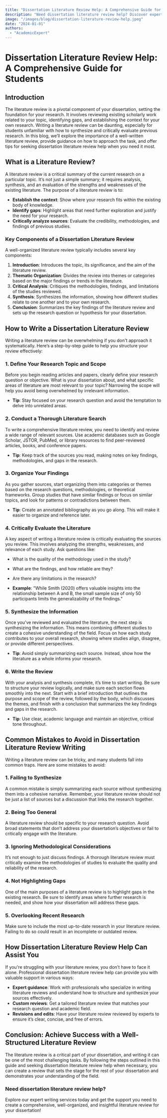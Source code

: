 ```yaml
---
title: "Dissertation Literature Review Help: A Comprehensive Guide for Students"
description: "Need dissertation literature review help? Discover expert tips and strategies for crafting a thorough, well-organized literature review for your dissertation."
image: "/images/blog/dissertation-literature-review-help.jpeg"
date: "2024-01-01"
authors:
  - "AcademicExpert"
---
```


# Dissertation Literature Review Help: A Comprehensive Guide for Students

## Introduction

The literature review is a pivotal component of your dissertation, setting the foundation for your research. It involves reviewing existing scholarly work related to your topic, identifying gaps, and establishing the context for your own research. Writing a literature review can be daunting, especially for students unfamiliar with how to synthesize and critically evaluate previous research. In this blog, we’ll explore the importance of a well-written literature review, provide guidance on how to approach the task, and offer tips for seeking dissertation literature review help when you need it most.

## What is a Literature Review?

A literature review is a critical summary of the current research on a particular topic. It’s not just a simple summary; it requires analysis, synthesis, and an evaluation of the strengths and weaknesses of the existing literature. The purpose of a literature review is to:

- **Establish the context**: Show where your research fits within the existing body of knowledge.
- **Identify gaps**: Highlight areas that need further exploration and justify the need for your research.
- **Critically analyze sources**: Evaluate the credibility, methodologies, and findings of previous studies.

### Key Components of a Dissertation Literature Review

A well-organized literature review typically includes several key components:

1. **Introduction**: Introduces the topic, its significance, and the aim of the literature review.
2. **Thematic Organization**: Divides the review into themes or categories based on the major findings or trends in the literature.
3. **Critical Analysis**: Critiques the methodologies, findings, and limitations of the studies reviewed.
4. **Synthesis**: Synthesizes the information, showing how different studies relate to one another and to your own research.
5. **Conclusion**: Summarizes the key findings of the literature review and sets up the research question or hypothesis for your dissertation.

## How to Write a Dissertation Literature Review

Writing a literature review can be overwhelming if you don't approach it systematically. Here’s a step-by-step guide to help you structure your review effectively:

### 1. Define Your Research Topic and Scope

Before you begin reading articles and papers, clearly define your research question or objective. What is your dissertation about, and what specific areas of literature are most relevant to your topic? Narrowing the scope will help you avoid being overwhelmed by irrelevant information.

- **Tip**: Stay focused on your research question and avoid the temptation to delve into unrelated areas.

### 2. Conduct a Thorough Literature Search

To write a comprehensive literature review, you need to identify and review a wide range of relevant sources. Use academic databases such as Google Scholar, JSTOR, PubMed, or library resources to find peer-reviewed articles, books, and conference papers.

- **Tip**: Keep track of the sources you read, making notes on key findings, methodologies, and gaps in the research.

### 3. Organize Your Findings

As you gather sources, start organizing them into categories or themes based on the research questions, methodologies, or theoretical frameworks. Group studies that have similar findings or focus on similar topics, and look for patterns or contradictions between them.

- **Tip**: Create an annotated bibliography as you go along. This will make it easier to organize and reference later.

### 4. Critically Evaluate the Literature

A key aspect of writing a literature review is critically evaluating the sources you review. This involves analyzing the strengths, weaknesses, and relevance of each study. Ask questions like:

- What is the quality of the methodology used in the study?
- What are the findings, and how reliable are they?
- Are there any limitations in the research?

- **Example**: "While Smith (2020) offers valuable insights into the relationship between A and B, the small sample size of only 50 participants limits the generalizability of the findings."

### 5. Synthesize the Information

Once you’ve reviewed and evaluated the literature, the next step is synthesizing the information. This means combining different studies to create a cohesive understanding of the field. Focus on how each study contributes to your overall research, showing where studies align, disagree, or provide different perspectives.

- **Tip**: Avoid simply summarizing each source. Instead, show how the literature as a whole informs your research.

### 6. Write the Review

With your analysis and synthesis complete, it’s time to start writing. Be sure to structure your review logically, and make sure each section flows smoothly into the next. Start with a brief introduction that outlines the purpose and scope of the review, followed by the body, which discusses the themes, and finish with a conclusion that summarizes the key findings and gaps in the research.

- **Tip**: Use clear, academic language and maintain an objective, critical tone throughout.

## Common Mistakes to Avoid in Dissertation Literature Review Writing

Writing a literature review can be tricky, and many students fall into common traps. Here are some mistakes to avoid:

### 1. Failing to Synthesize

A common mistake is simply summarizing each source without synthesizing them into a cohesive narrative. Remember, your literature review should not be just a list of sources but a discussion that links the research together.

### 2. Being Too General

A literature review should be specific to your research question. Avoid broad statements that don't address your dissertation’s objectives or fail to critically engage with the literature.

### 3. Ignoring Methodological Considerations

It’s not enough to just discuss findings. A thorough literature review must critically examine the methodologies of studies to evaluate the quality and reliability of the research.

### 4. Not Highlighting Gaps

One of the main purposes of a literature review is to highlight gaps in the existing research. Be sure to identify areas where further research is needed, and show how your dissertation will address these gaps.

### 5. Overlooking Recent Research

Make sure to include the most up-to-date research in your literature review. Failing to do so could result in an incomplete or outdated review.

## How Dissertation Literature Review Help Can Assist You

If you're struggling with your literature review, you don’t have to face it alone. Professional dissertation literature review help can provide you with valuable support in various ways:

- **Expert guidance**: Work with professionals who specialize in writing literature reviews and understand how to structure and synthesize your sources effectively.
- **Custom reviews**: Get a tailored literature review that matches your research question and academic field.
- **Revisions and edits**: Have your literature review reviewed by experts to ensure it’s clear, concise, and free of errors.

## Conclusion: Achieve Success with a Well-Structured Literature Review

The literature review is a critical part of your dissertation, and writing it can be one of the most challenging tasks. By following the steps outlined in this guide and seeking dissertation literature review help when necessary, you can create a review that sets the stage for the rest of your dissertation and demonstrates your understanding of the field.

### Need dissertation literature review help?

Explore our expert writing services today and get the support you need to create a comprehensive, well-organized, and insightful literature review for your dissertation!
